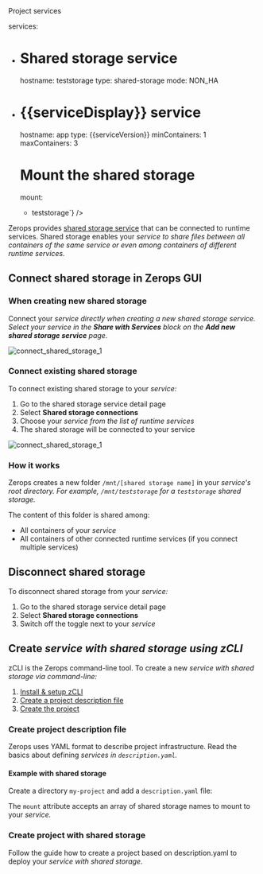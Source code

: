
<SetVar name="yamlLang" value="yaml" />
<SetVar name="yamlCode" value={`# Basic project data
project:
  name: my-project
  description: A project with {{serviceDisplay}} and shared storage
  tags:
    - DEMO
    - ZEROPS

# Project services
services:
  - # Shared storage service
    hostname: teststorage
    type: shared-storage
    mode: NON_HA

  - # {{serviceDisplay}} service
    hostname: app
    type: {{serviceVersion}}
    minContainers: 1
    maxContainers: 3

    # Mount the shared storage
    mount:
      - teststorage`} />

Zerops provides [shared storage service](/shared-storage/overview) that can be connected to runtime services. Shared storage enables your <Var name="serviceDisplay" /> service to share files between all containers of the same service or even among containers of different runtime services.

## Connect shared storage in Zerops GUI

### When creating new shared storage

Connect your <Var name="serviceDisplay" /> service directly when creating a new shared storage service. Select your <Var name="serviceDisplay" /> service in the **Share with Services** block on the **Add new shared storage service** page.

![connect_shared_storage_1](/img/screenshots/connect_shared_storage_1.png)

### Connect existing shared storage

To connect existing shared storage to your <Var name="serviceDisplay" /> service:

1. Go to the shared storage service detail page
2. Select **Shared storage connections**
3. Choose your <Var name="serviceDisplay" /> service from the list of runtime services
4. The shared storage will be connected to your service

![connect_shared_storage_1](/img/screenshots/connect_shared_storage_2.png)

### How it works

Zerops creates a new folder `/mnt/[shared storage name]` in your <Var name="serviceDisplay" /> service's root directory. For example, `/mnt/teststorage` for a `teststorage` shared storage.

The content of this folder is shared among:
- All containers of your <Var name="serviceDisplay" /> service
- All containers of other connected runtime services (if you connect multiple services)

## Disconnect shared storage

To disconnect shared storage from your <Var name="serviceDisplay" /> service:

1. Go to the shared storage service detail page
2. Select **Shared storage connections**
3. Switch off the toggle next to your <Var name="serviceDisplay" /> service

## Create <Var name="serviceDisplay" /> service with shared storage using zCLI

zCLI is the Zerops command-line tool. To create a new <Var name="serviceDisplay" /> service with shared storage via command-line:

1. [Install & setup zCLI](/references/cli)
2. [Create a project description file](#create-project-description-file)
3. [Create the project](#create-project-with-shared-storage)

### Create project description file

Zerops uses YAML format to describe project infrastructure. <VarLink name="servicePath" path="/{{VAR}}/how-to/create#create-a-project-description-file">Read the basics</VarLink> about defining <Var name="serviceDisplay" /> services in `description.yaml`.

#### Example with shared storage

Create a directory `my-project` and add a `description.yaml` file:

<VarCodeBlock codeVar="yamlCode" languageVar="yamlLang" />

The `mount` attribute accepts an array of shared storage names to mount to your <Var name="serviceDisplay" /> service.

### Create project with shared storage

Follow the guide <VarLink name="servicePath" path="/{{VAR}}/how-to/create#create-a-project-based-on-the-descriptionyaml">how to create a project based on description.yaml</VarLink> to deploy your <Var name="serviceDisplay" /> service with shared storage.